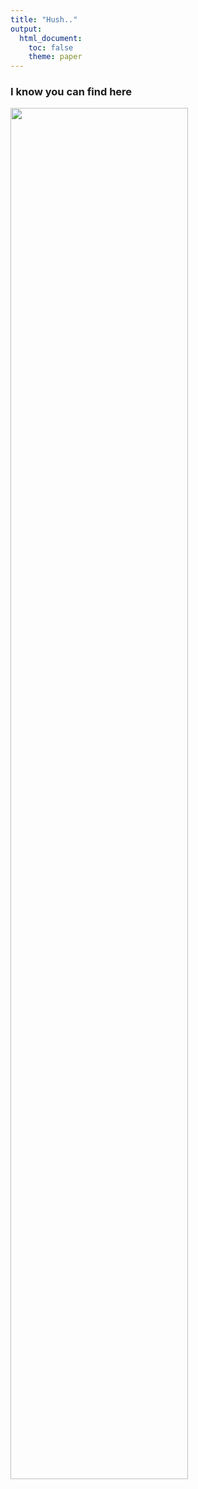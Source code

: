 ```yaml
---
title: "Hush.."
output: 
  html_document:
    toc: false
    theme: paper
---
```


### I know you can find here


<img src="./A.jpg" style="width:75%">